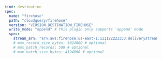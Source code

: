 ```yaml
kind: destination
spec:
  name: "firehose"
  path: "cloudquery/firehose"
  version: "VERSION_DESTINATION_FIREHOSE"
  write_mode: "append" # this plugin only supports 'append' mode
  spec:
    stream_arn: "arn:aws:firehose:us-east-1:111122223333:deliverystream/TestRedshiftStream"
    # max_record_size_bytes: 1024000 # optional
    # max_batch_records: 500 # optional
    # max_batch_size_bytes: 4194000 # optional
```

